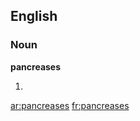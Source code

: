 ==English==

===Noun===
'''pancreases'''

# {{plural of|[[pancreas]]}}

[[ar:pancreases]]
[[fr:pancreases]]